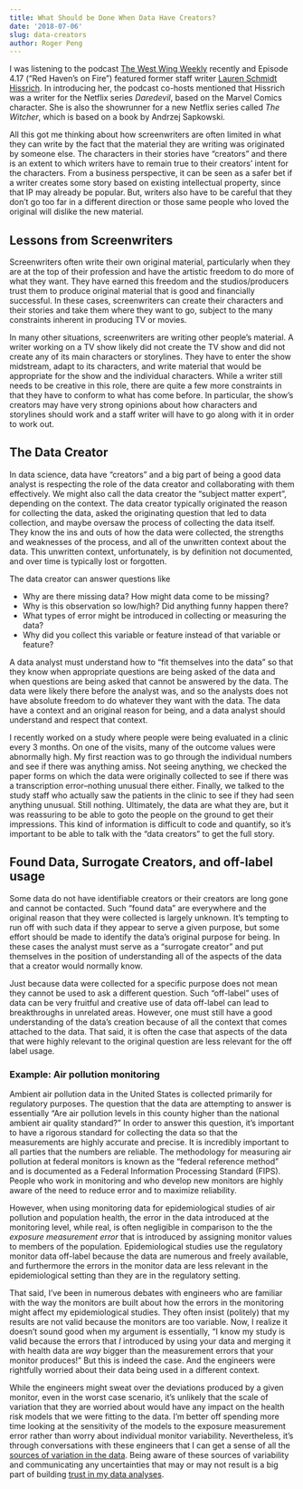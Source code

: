 ```yaml
---
title: What Should be Done When Data Have Creators?
date: '2018-07-06'
slug: data-creators
author: Roger Peng
---
```


I was listening to the podcast [The West Wing Weekly](http://thewestwingweekly.com) recently and Episode 4.17 (“Red Haven’s on Fire”) featured former staff writer [Lauren Schmidt Hissrich](https://www.imdb.com/name/nm1274355/). In introducing her, the podcast co-hosts mentioned that Hissrich was a writer for the Netflix series *Daredevil*, based on the Marvel Comics character. She is also the showrunner for a new Netflix series called *The Witcher*, which is based on a book by Andrzej Sapkowski.  

All this got me thinking about how screenwriters are often limited in what they can write by the fact that the material they are writing was originated by someone else. The characters in their stories have “creators” and there is an extent to which writers have to remain true to their creators’ intent for the characters. From a business perspective, it can be seen as a safer bet if a writer creates some story based on existing intellectual property, since that IP may already be popular. But, writers also have to be careful that they don’t go too far in a different direction or those same people who loved the original will dislike the new material.

## Lessons from Screenwriters

Screenwriters often write their own original material, particularly when they are at the top of their profession and have the artistic freedom to do more of what they want. They have earned this freedom and the studios/producers trust them to produce original material that is good and financially successful. In these cases, screenwriters can create their characters and their stories and take them where they want to go, subject to the many constraints inherent in producing TV or movies.

In many other situations, screenwriters are writing other people’s material. A writer working on a TV show likely did not create the TV show and did not create any of its main characters or storylines. They have to enter the show midstream, adapt to its characters, and write material that would be appropriate for the show and the individual characters. While a writer still needs to be creative in this role, there are quite a few more constraints in that they have to conform to what has come before. In particular, the show’s creators may have very strong opinions about how characters and storylines should work and a staff writer will have to go along with it in order to work out.

## The Data Creator

In data science, data have “creators” and a big part of being a good data analyst is respecting the role of the data creator and collaborating with them effectively. We might also call the data creator the “subject matter expert”, depending on the context. The data creator typically originated the reason for collecting the data, asked the originating question that led to data collection, and maybe oversaw the process of collecting the data itself. They know the ins and outs of how the data were collected, the strengths and weaknesses of the process, and all of the unwritten context about the data. This unwritten context, unfortunately, is by definition not documented, and over time is typically lost or forgotten. 

The data creator can answer questions like

* Why are there missing data? How might data come to be missing?
* Why is this observation so low/high? Did anything funny happen there?
* What types of error might be introduced in collecting or measuring the data?
* Why did you collect this variable or feature instead of that variable or feature?

A data analyst must understand how to “fit themselves into the data” so that they know when appropriate questions are being asked of the data and when questions are being asked that cannot be answered by the data. The data were likely there before the analyst was, and so the analysts does not have absolute freedom to do whatever they want with the data. The data have a context and an original reason for being, and a data analyst should understand and respect that context.

I recently worked on a study where people were being evaluated in a clinic every 3 months. On one of the visits, many of the outcome values were abnormally high. My first reaction was to go through the individual numbers and see if there was anything amiss. Not seeing anything, we checked the paper forms on which the data were originally collected to see if there was a transcription error--nothing unusual there either. Finally, we talked to the study staff who actually saw the patients in the clinic to see if they had seen anything unusual. Still nothing. Ultimately, the data are what they are, but it was reassuring to be able to goto the people on the ground to get their impressions. This kind of information is difficult to code and quantify, so it’s important to be able to talk with the “data creators” to get the full story. 

## Found Data, Surrogate Creators, and off-label usage

Some data do not have identifiable creators or their creators are long gone and cannot be contacted. Such “found data” are everywhere and the original reason that they were collected is largely unknown. It’s tempting to run off with such data if they appear to serve a given purpose, but some effort should be made to identify the data’s original purpose for being. In these cases the analyst must serve as a “surrogate creator” and put themselves in the position of understanding all of the aspects of the data that a creator would normally know.


Just because data were collected for a specific purpose does not mean they cannot be used to ask a different question. Such “off-label” uses of data can be very fruitful and creative use of data off-label can lead to breakthroughs in unrelated areas. However, one must still have a good understanding of the data’s creation because of all the context that comes attached to the data. That said, it is often the case that aspects of the data that were highly relevant to the original question are less relevant for the off label usage. 

### Example: Air pollution monitoring

Ambient air pollution data in the United States is collected primarily for regulatory purposes. The question that the data are attempting to answer is essentially “Are air pollution levels in this county higher than the national ambient air quality standard?” In order to answer this question, it’s important to have a rigorous standard for collecting the data so that the measurements are highly accurate and precise. It is incredibly important to all parties that the numbers are reliable. The methodology for measuring air pollution at federal monitors is known as the “federal reference method” and is documented as a Federal Information Processing Standard (FIPS). People who work in monitoring and who develop new monitors are highly aware of the need to reduce error and to maximize reliability.

However, when using monitoring data for epidemiological studies of air pollution and population health, the error in the data introduced at the monitoring level, while real, is often negligible in comparison to the the *exposure measurement error* that is introduced by assigning monitor values to members of the population. Epidemiological studies use the regulatory monitor data off-label because the data are numerous and freely available, and furthermore the errors in the monitor data are less relevant in the epidemiological setting than they are in the regulatory setting.

That said, I’ve been in numerous debates with engineers who are familiar with the way the monitors are built about how the errors in the monitoring might affect my epidemiological studies. They often insist (politely) that my results are not valid because the monitors are too variable. Now, I realize it doesn’t sound good when my argument is essentially, “I know my study is valid because the errors that *I* introduced by using your data and merging it with health data are *way* bigger than the measurement errors that your monitor produces!” But this is indeed the case. And the engineers were rightfully worried about their data being used in a different context.

While the engineers might sweat over the deviations produced by a given monitor, even in the worst case scenario, it’s unlikely that the scale of variation that they are worried about would have any impact on the health risk models that we were fitting to the data. I’m better off spending more time looking at the sensitivity of the models to the exposure measurement error rather than worry about individual monitor variability. Nevertheless, it’s through conversations with these engineers that I can get a sense of all the [sources of variation in the data](). Being aware of these sources of variability and communicating any uncertainties that may or may not result is a big part of building [trust in my data analyses](https://simplystatistics.org/2018/06/04/trustworthy-data-analysis/).
